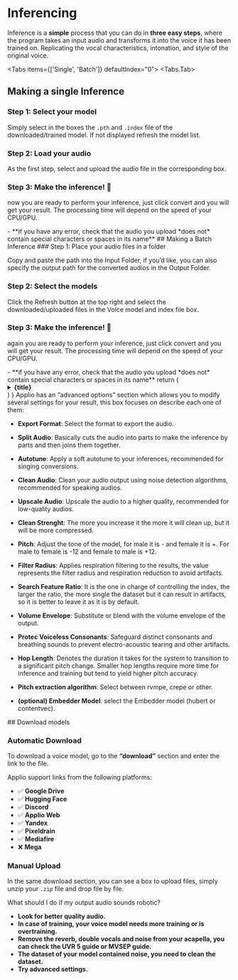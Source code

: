 
# Inferencing

Inference is a **simple** process that you can do in **three easy steps**, where the program takes an input audio and transforms it into the voice it has been trained on. Replicating the vocal characteristics, intonation, and style of the original voice.




<Tabs items={['Single', 'Batch']} defaultIndex="0">
  <Tabs.Tab>
  <Steps>
  ## Making a single Inference
  ### Step 1: Select your model

Simply select in the boxes the `.pth` and `.index` file of the downloaded/trained model. If not displayed refresh the model list.


### Step 2: Load your audio

As the first step, select and upload the audio file in the corresponding box.

### Step 3: Make the inference! 🎉

now you are ready to perform your inference, just click convert and you will get your result. The processing time will depend on the speed of your CPU/GPU.

</Steps>
- **if you have any error, check that the audio you upload *does not* contain special characters or spaces in its name**
</Tabs.Tab>
  <Tabs.Tab> <Steps>
   ## Making a Batch Inference
  ### Step 1: Place your audio files in a folder

Copy and paste the path into the Input Folder, if you’d like, you can also specify the output path for the converted audios in the Output Folder.

### Step 2: Select the models

Click the Refresh button at the top right and select the downloaded/uploaded files in the Voice model and index file box.

### Step 3: Make the inference! 🎉

again you are ready to perform your inference, just click convert and you will get your result. The processing time will depend on the speed of your CPU/GPU.


</Steps>
- **if you have any error, check that the audio you upload *does not* contain special characters or spaces in its name**
</Tabs.Tab>
</Tabs>
  return (
    <details
      closed
      className="last-of-type:mb-0 rounded-lg bg-neutral-50 dark:bg-neutral-800 p-2 mt-4"
    >
      <summary>
        <strong className="text-lg">{title}</strong>
      </summary>
      <div className="nx-p-2">{children}</div>
    </details>
  )
}

<FAQBox title="advanced settings section">
Applio has an “advanced options” section which allows you to modify several settings for your result, this box focuses on describe each one of them:

- **Export Format**: Select the format to export the audio.
- **Split Audio**: Basically cuts the audio into parts to make the inference by parts and then joins them together.

- **Autotune**: Apply a soft autotune to your inferences, recommended for singing conversions.
- **Clean Audio**: Clean your audio output using noise detection algorithms, recommended for speaking audios.
- **Upscale Audio**: Upscale the audio to a higher quality, recommended for low-quality audios.
- **Clean Strenght**: The more you increase it the more it will clean up, but it will be more compressed.
- **Pitch**: Adjust the tone of the model, for male it is - and female it is +. For male to female is -12 and female to male is +12.
- **Filter Radius**: Applies respiration filtering to the results, the value represents the filter radius and respiration reduction to avoid artifacts.
- **Search Feature Ratio**: It is the one in charge of controlling the index, the larger the ratio, the more single the dataset but it can result in artifacts, so it is better to leave it as it is by default.
- **Volume Envelope**: Substitute or blend with the volume envelope of the output.
- **Protec Voiceless Consonants**: Safeguard distinct consonants and breathing sounds to prevent electro-acoustic tearing and other artifacts.
- **Hop Length**: Denotes the duration it takes for the system to transition to a significant pitch change. Smaller hop lengths require more time for inference and training but tend to yield higher pitch accuracy.
- **Pitch extraction algorithm**: Select between rvmpe, crepe or other.
- **(optional) Embedder Model**: select the Embedder model (hubert or contentvec).
</FAQBox>


<Steps>
## Download models

### Automatic Download

To download a voice model, go to the **“download”** section and enter the link to the file.

Applio support links from the following platforms:

- ✅ **Google Drive**
- ✅ **Hugging Face**
- ✅ **Discord**
- ✅ **Applio Web**
- ✅ **Yandex**
- ✅ **Pixeldrain**
- ✅ **Mediafire**
- ❌ **Mega**
 
 ### Manual Upload

In the same download section, you can see a box to upload files, simply unzip your `.zip` file and drop file by file.
</Steps>

<FAQBox title="FAQ about making inferences">
What should I do if my output audio sounds robotic?


- **Look for better quality audio.**
- **In case of training, your voice model needs more training or is overtraining.**
- **Remove the reverb, double vocals and noise from your acapella, you can check the UVR 5 guide or MVSEP guide.**
- **The dataset of your model contained noise, you need to clean the dataset.**
- **Try advanced settings.**
</FAQBox>
